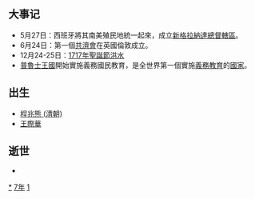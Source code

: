 {{yearTOC|1717|清'''[[康熙_(年号)|康熙]]五十六年'''；越南'''[[永盛|永盛]]十三年'''；日本'''[[享保|享保]]二年'''}}
== 大事记 ==
* 5月27日：西班牙將其南美殖民地統一起來，成立[[新格拉納達總督轄區|新格拉納達總督轄區]]。
* 6月24日：第一個[[共濟會|共濟會]]在英國倫敦成立。
* 12月24-25日：[[1717年聖誕節洪水|1717年聖誕節洪水]]
* [[普魯士王國|普魯士王國]]開始實施義務國民教育，是全世界第一個實施[[義務教育|義務教育]]的[[國家|國家]]。

== 出生 ==
* [[程兆熊_(清朝)|程兆熊 (清朝)]]
* [[王際華|王際華]]
== 逝世 ==
{{Wikisource year mention}}
*

[[Category:1717年|*]]
[[Category:1710年代|7年]]
[[Category:18世纪各年|1]]